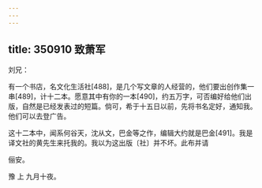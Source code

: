 ```yaml
---
---
---
```

title: 350910 致萧军
---




刘兄：

有一个书店，名文化生活社[488]，是几个写文章的人经营的，他们要出创作集一串[489]，计十二本。愿意其中有你的一本[490]，约五万字，可否编好给他们出版，自然是已经发表过的短篇。倘可，希于十五日以前，先将书名定好，通知我。他们可以去登广告。

这十二本中，闻系何谷天，沈从文，巴金等之作，编辑大约就是巴金[491]。我是译文社的黄先生来托我的。我以为这出版〔社〕并不坏。此布并请

俪安。

豫 上 九月十夜。
